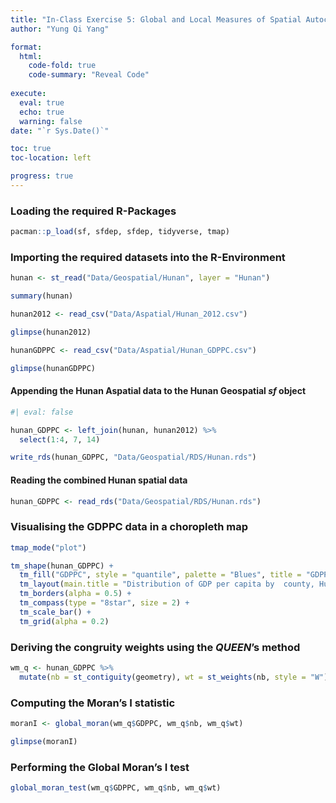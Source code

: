 ```yaml
---
title: "In-Class Exercise 5: Global and Local Measures of Spatial Autocorrelation using sfDep methods"
author: "Yung Qi Yang"

format: 
  html:
    code-fold: true
    code-summary: "Reveal Code"
    
execute: 
  eval: true
  echo: true
  warning: false
date: "`r Sys.Date()`"

toc: true
toc-location: left

progress: true
---
```


### Loading the required R-Packages

```r

pacman::p_load(sf, sfdep, sfdep, tidyverse, tmap)

```

### Importing the required datasets into the R-Environment

```r

hunan <- st_read("Data/Geospatial/Hunan", layer = "Hunan")

summary(hunan)

hunan2012 <- read_csv("Data/Aspatial/Hunan_2012.csv")

glimpse(hunan2012)

hunanGDPPC <- read_csv("Data/Aspatial/Hunan_GDPPC.csv")

glimpse(hunanGDPPC)

```

#### Appending the Hunan Aspatial data to the Hunan Geospatial *sf* object

```r
#| eval: false

hunan_GDPPC <- left_join(hunan, hunan2012) %>% 
  select(1:4, 7, 14)

write_rds(hunan_GDPPC, "Data/Geospatial/RDS/Hunan.rds")

```

#### Reading the combined Hunan spatial data

```r

hunan_GDPPC <- read_rds("Data/Geospatial/RDS/Hunan.rds")

```

### Visualising the GDPPC data in a choropleth map

```r

tmap_mode("plot")

tm_shape(hunan_GDPPC) +
  tm_fill("GDPPC", style = "quantile", palette = "Blues", title = "GDPPC") +
  tm_layout(main.title = "Distribution of GDP per capita by  county, Hunan province", main.title.position = "center", main.title.size = 1.2, legend.height = 0.45, legend.width = 0.35, frame = TRUE) +
  tm_borders(alpha = 0.5) +
  tm_compass(type = "8star", size = 2) +
  tm_scale_bar() +
  tm_grid(alpha = 0.2)

```

### Deriving the congruity weights using the ***QUEEN***'s method

```r

wm_q <- hunan_GDPPC %>% 
  mutate(nb = st_contiguity(geometry), wt = st_weights(nb, style = "W"), .before = 1)

```

### Computing the Moran's I statistic

```r

moranI <- global_moran(wm_q$GDPPC, wm_q$nb, wm_q$wt)

glimpse(moranI)

```

### Performing the Global Moran's I test

```r

global_moran_test(wm_q$GDPPC, wm_q$nb, wm_q$wt)

```
